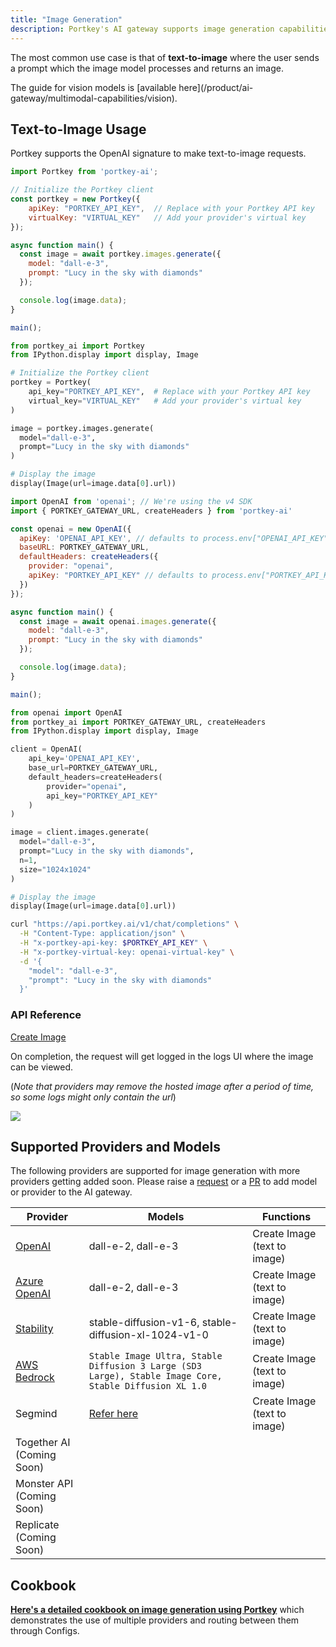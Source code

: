 ```yaml
---
title: "Image Generation"
description: Portkey's AI gateway supports image generation capabilities that many foundational model providers offer.
---
```


The most common use case is that of **text-to-image** where the user sends a prompt which the image model processes and returns an image.

<Info>
  The guide for vision models is [available here](/product/ai-gateway/multimodal-capabilities/vision).
</Info>

## Text-to-Image Usage

Portkey supports the OpenAI signature to make text-to-image requests.
<Tabs>
  <Tab title="NodeJS">
```js
import Portkey from 'portkey-ai';

// Initialize the Portkey client
const portkey = new Portkey({
    apiKey: "PORTKEY_API_KEY",  // Replace with your Portkey API key
    virtualKey: "VIRTUAL_KEY"   // Add your provider's virtual key
});

async function main() {
  const image = await portkey.images.generate({
    model: "dall-e-3",
    prompt: "Lucy in the sky with diamonds"
  });

  console.log(image.data);
}

main();
```
  </Tab>
  <Tab title="Python">

```py
from portkey_ai import Portkey
from IPython.display import display, Image

# Initialize the Portkey client
portkey = Portkey(
    api_key="PORTKEY_API_KEY",  # Replace with your Portkey API key
    virtual_key="VIRTUAL_KEY"   # Add your provider's virtual key
)

image = portkey.images.generate(
  model="dall-e-3",
  prompt="Lucy in the sky with diamonds"
)

# Display the image
display(Image(url=image.data[0].url))
```
  </Tab>
  <Tab title="OpenAI NodeJS">

```js
import OpenAI from 'openai'; // We're using the v4 SDK
import { PORTKEY_GATEWAY_URL, createHeaders } from 'portkey-ai'

const openai = new OpenAI({
  apiKey: 'OPENAI_API_KEY', // defaults to process.env["OPENAI_API_KEY"],
  baseURL: PORTKEY_GATEWAY_URL,
  defaultHeaders: createHeaders({
    provider: "openai",
    apiKey: "PORTKEY_API_KEY" // defaults to process.env["PORTKEY_API_KEY"]
  })
});

async function main() {
  const image = await openai.images.generate({
    model: "dall-e-3",
    prompt: "Lucy in the sky with diamonds"
  });

  console.log(image.data);
}

main();
```
  </Tab>
  <Tab title="OpenAI Python">

```py
from openai import OpenAI
from portkey_ai import PORTKEY_GATEWAY_URL, createHeaders
from IPython.display import display, Image

client = OpenAI(
    api_key='OPENAI_API_KEY',
    base_url=PORTKEY_GATEWAY_URL,
    default_headers=createHeaders(
        provider="openai",
        api_key="PORTKEY_API_KEY"
    )
)

image = client.images.generate(
  model="dall-e-3",
  prompt="Lucy in the sky with diamonds",
  n=1,
  size="1024x1024"
)

# Display the image
display(Image(url=image.data[0].url))
```
  </Tab>
<Tab title="cURL">

```sh
curl "https://api.portkey.ai/v1/chat/completions" \
  -H "Content-Type: application/json" \
  -H "x-portkey-api-key: $PORTKEY_API_KEY" \
  -H "x-portkey-virtual-key: openai-virtual-key" \
  -d '{
    "model": "dall-e-3",
    "prompt": "Lucy in the sky with diamonds"
  }'
```
  </Tab>
</Tabs>

### API Reference

[Create Image](/provider-endpoints/images/create-image)

On completion, the request will get logged in the logs UI where the image can be viewed.

(_Note that providers may remove the hosted image after a period of time, so some logs might only contain the url_)

<Frame>
  <img src="/images/product/ai-gateway/ai-14.avif"/>
</Frame>

## Supported Providers and Models

The following providers are supported for image generation with more providers getting added soon. Please raise a [request](/integrations/llms/suggest-a-new-integration) or a [PR](https://github.com/Portkey-AI/gateway/pulls) to add model or provider to the AI gateway.

| Provider                                             | Models                                               | Functions                    |
| ---------------------------------------------------- | ---------------------------------------------------- | ---------------------------- |
| [OpenAI](/integrations/llms/openai)             | dall-e-2, dall-e-3                                   | Create Image (text to image) |
| [Azure OpenAI](/integrations/llms/azure-openai) | dall-e-2, dall-e-3                                   | Create Image (text to image) |
| [Stability](/integrations/llms/stability-ai)    | stable-diffusion-v1-6, stable-diffusion-xl-1024-v1-0 | Create Image (text to image) |
| [AWS Bedrock](/integrations/llms/aws-bedrock)   | `Stable Image Ultra, Stable Diffusion 3 Large (SD3 Large), Stable Image Core, Stable Diffusion XL 1.0`      | Create Image (text to image) |
| Segmind                                              | [Refer here](/integrations/llms/segmind)        | Create Image (text to image) |
| Together AI (Coming Soon)                            |                                                      |                              |
| Monster API (Coming Soon)                            |                                                      |                              |
| Replicate (Coming Soon)                              |                                                      |                              |

## Cookbook

[**Here's a detailed cookbook on image generation using Portkey**](https://github.com/Portkey-AI/portkey-cookbook/blob/main/examples/image-generation.ipynb) which demonstrates the use of multiple providers and routing between them through Configs.
